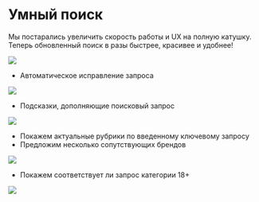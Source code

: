 # Умный поиск

Мы постарались увеличить скорость работы и UX на полную катушку. Теперь обновленный поиск в разы быстрее, красивее и удобнее!

![](/service/1.webp)

 - Автоматическое исправление запроса

![](/service/2.webp)
 
 - Подсказки, дополняющие поисковый запрос

![](/service/3.webp)
 
 - Покажем актуальные рубрики по введенному ключевому запросу
 - Предложим несколько сопутствующих брендов

![](/service/4.webp)

 - Покажем соответствует ли запрос категории 18+

![](/service/5.webp)
 
